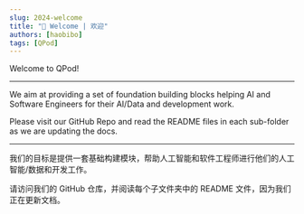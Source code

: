```yaml
---
slug: 2024-welcome
title: "👏 Welcome | 欢迎"
authors: [haobibo]
tags: [QPod]
---
```


Welcome to QPod!

---

We aim at providing a set of foundation building blocks helping AI and Software Engineers for their AI/Data and development work.

Please visit our GitHub Repo and read the README files in each sub-folder as we are updating the docs.

---

我们的目标是提供一套基础构建模块，帮助人工智能和软件工程师进行他们的人工智能/数据和开发工作。

请访问我们的 GitHub 仓库，并阅读每个子文件夹中的 README 文件，因为我们正在更新文档。
